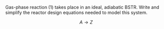 
Gas-phase reaction (1) takes place in an ideal, adiabatic BSTR. Write and simplify the reactor design equations needed to model this system.

$$
A \rightarrow Z \tag{1}
$$

